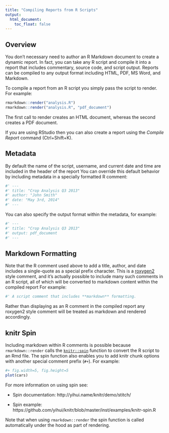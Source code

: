 ```yaml
---
title: "Compiling Reports from R Scripts"
output:
  html_document:
    toc_float: false
---
```


## Overview

You don't necessary need to author an R Markdown document to create a dynamic report. In fact, you can take any R script and compile it into a report that includes commentary, source code, and script output. Reports can be compiled to any output format including HTML, PDF, MS Word, and Markdown.

To compile a report from an R script you simply pass the script to render. For example:

```r
rmarkdown::render("analysis.R")
rmarkdown::render("analysis.R", "pdf_document")
```

The first call to render creates an HTML document, whereas the second creates a PDF document.

If you are using RStudio then you can also create a report using the *Compile Report* command (Ctrl+Shift+K).

## Metadata

By default the name of the script, username, and current date and time are included in the header of the report You can override this default behavior by including metadata in a specially formatted R comment:

```r
#' ---
#' title: "Crop Analysis Q3 2013"
#' author: "John Smith"
#' date: "May 3rd, 2014"
#' ---
```

You can also specify the output format within the metadata, for example:

```r
#' ---
#' title: "Crop Analysis Q3 2013"
#' output: pdf_document
#' ---
```

## Markdown Formatting

Note that the R comment used above to add a title, author, and date includes a single-quote as a special prefix character. This is a [roxygen2](https://cran.rstudio.com/web/packages/roxygen2/index.html) style comment, and it's actually possible to include many such comments in an R script, all of which will be converted to markdown content within the compiled report For example:

```r
#' A script comment that includes **markdown** formatting.
```

Rather than displaying as an R comment in the compiled report any roxygen2 style comment will be treated as markdown and rendered accordingly.

## knitr Spin

Including markdown within R comments is possible because `rmarkdown::render` calls the [`knitr::spin`](http://yihui.name/knitr/demo/stitch/) function to convert the R script to an Rmd file. The spin function also enables you to add knitr chunk options with another special comment prefix (`#+`). For example:

```r
#+ fig.width=5, fig.height=5
plot(cars)
```

For more information on using spin see:

* Spin documentation: http://yihui.name/knitr/demo/stitch/

* Spin example: https://github.com/yihui/knitr/blob/master/inst/examples/knitr-spin.R


Note that when using `rmarkdown::render` the spin function is called automatically under the hood as part of rendering.

